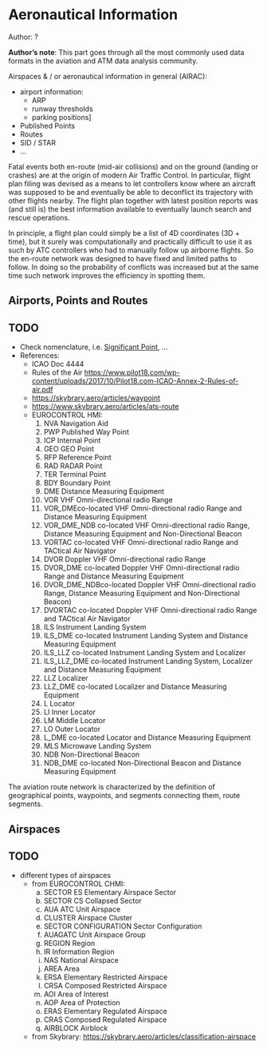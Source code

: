 # Aeronautical Information

::: {.callout-tip}
Author: ?
:::

::: {.infobox .note}
**Author's note**: This part goes through all the most commonly used data formats in the
aviation and ATM data analysis community.

Airspaces & / or aeronautical information in general (AIRAC):

* airport information:
    - ARP
    - runway thresholds
    - parking positions]
* Published Points
* Routes
* SID / STAR
* ...
:::




Fatal events both en-route (mid-air collisions) and on the ground (landing or crashes)
are at the origin of modern Air Traffic Control.
In particular, flight plan filing was devised as a means to let
controllers know where an aircraft was supposed to be and eventually be able
to deconflict its trajectory with other flights nearby.
The flight plan together with latest position reports was (and still is) 
the best information available to eventually launch search and rescue operations.

In principle, a flight plan could simply be a list of 4D coordinates (3D + time),
but it surely was computationally and practically difficult to use it as such
by ATC controllers who had to manually follow up airborne flights.
So the en-route network was designed to have fixed and limited  paths to follow.
In doing so the probability of conflicts was increased but at the same time such
network improves the efficiency in spotting them.


## Airports, Points and Routes

:::{.callout-note collapse=false appearance='default' icon=true}
## TODO
- Check nomenclature, i.e. [Significant Point](https://aviation.stackexchange.com/a/80480), ...
- References:
  * ICAO Doc 4444
  * Rules of the Air <https://www.pilot18.com/wp-content/uploads/2017/10/Pilot18.com-ICAO-Annex-2-Rules-of-air.pdf>
  * <https://skybrary.aero/articles/waypoint>
  * <https://www.skybrary.aero/articles/ats-route>
  * EUROCONTROL HMI:
    1. NVA Navigation Aid
    1. PWP Published Way Point  
    1. ICP Internal Point
    1. GEO GEO Point
    1. RFP Reference Point
    1. RAD RADAR Point
    1. TER Terminal Point
    1. BDY Boundary Point  
    1. DME Distance Measuring Equipment
    1. VOR VHF Omni-directional radio Range
    1. VOR_DMEco-located VHF Omni-directional radio Range and Distance Measuring Equipment
    1. VOR_DME_NDB co-located VHF Omni-directional radio Range,
       Distance Measuring Equipment and Non-Directional Beacon
    1. VORTAC co-located VHF Omni-directional radio Range and TACtical Air Navigator
    1. DVOR Doppler VHF Omni-directional radio Range
    1. DVOR_DME co-located Doppler VHF Omni-directional radio Range and Distance Measuring Equipment
    1. DVOR_DME_NDBco-located Doppler VHF Omni-directional radio Range,
       Distance Measuring Equipment and Non-Directional Beacon)
    1. DVORTAC co-located Doppler VHF Omni-directional radio Range and TACtical Air Navigator
    1. ILS Instrument Landing System
    1. ILS_DME co-located Instrument Landing System and Distance Measuring Equipment
    1. ILS_LLZ co-located Instrument Landing System and Localizer
    1. ILS_LLZ_DME co-located Instrument Landing System, Localizer and Distance Measuring Equipment
    1. LLZ Localizer
    1. LLZ_DME co-located Localizer and Distance Measuring Equipment
    1. L Locator
    1. LI Inner Locator
    1. LM Middle Locator
    1. LO Outer Locator
    1. L_DME co-located Locator and Distance Measuring Equipment
    1. MLS Microwave Landing System
    1. NDB Non-Directional Beacon
    1. NDB_DME co-located Non-Directional Beacon and Distance Measuring Equipment

:::


The aviation route network is characterized by the definition of geographical
points, waypoints, and segments connecting them, route segments.

## Airspaces

:::{.callout-note collapse=false appearance='default' icon=true}
## TODO
   * different types of airspaces
      - from EUROCONTROL CHMI:
         a) SECTOR ES Elementary Airspace Sector
         b) SECTOR CS Collapsed Sector
         c) AUA ATC Unit Airspace
         d) CLUSTER Airspace Cluster
         e) SECTOR CONFIGURATION Sector Configuration
         f) AUAGATC Unit Airspace Group
         g) REGION Region
         h) IR Information Region
         i) NAS National Airspace
         j) AREA Area
         k) ERSA Elementary Restricted Airspace
         l) CRSA Composed Restricted Airspace
         m) AOI Area of Interest
         n) AOP Area of Protection
         o) ERAS Elementary Regulated Airspace
         p) CRAS Composed  Regulated Airspace
         q) AIRBLOCK Airblock
      - from Skybrary: <https://skybrary.aero/articles/classification-airspace>
:::


